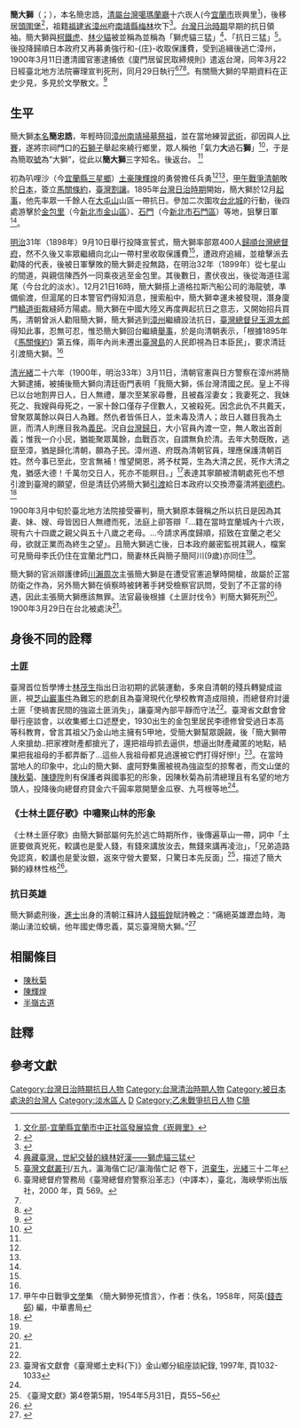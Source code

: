 {{Infobox Hokkien name
| title      = 簡大獅
| hanji      = 簡大獅
| poj        = Kán Tāi-sai
| sinbhundzi = 
| hanlo      = 
| tl         = Kán Tāi-Sai
| bp         = 
| hongim     = ㄍㄢˋㄉㄞ⊦ㄙㄞ
| hokkienipa = 
| lm         = 
| image      = 
| image_size = 
| caption    = 
}}
'''簡大獅'''（{{lang-nan-tw|簡大獅|tl=Kán Tāi-sai}}；{{bd|1870年||1900年|3月29日|catIdx=J簡}}），本名簡忠誥，[[台灣清領時期|清屬台灣]][[噶瑪蘭廳|噶瑪蘭廳]]十六崁人{{efn| 簡大獅逮捕歸案，他在預審時，說出自己的身世及做土匪的經過...緩緩道出：籍在宜蘭十六坎，現在有 64 歲的親生父親及 58 歲的老母。《豫審廷に於ける簡大獅の具狀（歸順を哀請す）》《臺灣日日新報》第560號，1900年3月16日，第2版<ref name="陳志剛">{{cite journal |title=陳志剛,《從「土匪」到「中國民族主義者」：簡大獅的形象與20世紀前期的臺灣與中國社會》 |url= http://www.history.ntu.edu.tw/_inpic/07_publication/shiy/shiy40/40-5-1.pdf |journal=《史繹》,第四十期,頁143-167,國立臺灣大學歷史學系，2020年3月出版 }}</ref>}}(今[[宜蘭市|宜蘭市]]崁興里<ref>[http://sixstar.moc.gov.tw/blog/a4827/communityAction.do;jsessionid=8305A7850074C76BA299BE6C932442FA?method=doCommunityView   文化部-宜蘭縣宜蘭市中正社區發展協會《崁興里》]</ref>)，後移居[[頭圍堡|頭圍堡]]<ref name="陳怡宏忠">{{Cite thesis |title=《忠誠和反逆之間─1895∼1901年間台北、宜蘭地區「土匪」集團研究》  |author=陳怡宏 |publisher= 國立臺灣大學歷史學研究所，2001年 }}</ref>，祖籍[[福建省|福建省]][[漳州|漳州]]府[[南靖縣|南靖縣]][[梅林镇|梅林]]坎下<ref name="人民網">{{cite web|title=“抗日英雄”簡大獅|url=http://tw.people.com.cn/BIG5/26741/51057/51764/3755705.html|publisher=人民網|accessdate=2013-09-12|date=2005-10-10}}</ref>。[[台灣日治時期|台灣日治時期]]早期的抗日領袖。簡大獅與[[柯鐵虎|柯鐵虎]]、[[林少貓|林少貓]]被並稱為並稱為「獅虎貓三猛」<ref>[http://digitalarchives.tw/Exhibition/4628/4.html  典藏臺灣，世紀交替的綠林好漢——獅虎貓三猛]</ref>、「抗日三猛」<ref>[[臺灣文獻叢刊|臺灣文獻叢刊]]/五九，瀛海偕亡記/瀛海偕亡記 卷下，[[洪棄生|洪棄生]]，[[光緒|光緒]]三十二年</ref>。後投降歸順日本政府又再募勇強行和-{庄}-收取保護費，受到追緝後逃亡漳州，1900年3月11日遭清國官憲逮捕依《廈門居留民取締規則》遣返台灣，同年3月22日經臺北地方法院審理宣判死刑，同月29日執行<ref>臺灣總督府警務局《臺灣總督府警察沿革志》（中譯本），臺北，海峽學術出版社，2000 年，頁 569。</ref><ref name="陳怡宏忠"/><ref name="臺灣記憶 臺灣人物誌">{{cite web|title=臺灣記憶 臺灣人物誌(1895-1945) |author=張子文|publisher=國家圖書館 |url=http://memory.ncl.edu.tw/tm_cgi/hypage.cgi?HYPAGE=toolbox_figure_detail.hpg&project_id=twpeop&dtd_id=15&subject_name=%E8%87%BA%E7%81%A3%E4%BA%BA%E7%89%A9%E8%AA%8C%281895-1945%29&subject_url=toolbox_figure.hpg&xml_id=0000009517&who=%E7%B0%A1%E5%A4%A7%E7%8D%85|accessdate=2013-09-12}} </ref>。有關簡大獅的早期資料在正史少見，多見於文學散文。<ref>{{cite web|url=http://www.news365.com.cn/wxpd/bhygb/ygb/200903/t20090313_2236757.htm|title=悲情簡大獅|author=陸其國|publisher=新民晚報|date=2009-03-13|quote=關於簡大獅的史料，正史鮮見記載，倒是阿英編《甲午中日戰爭文學集》中收錄了《簡大獅慘死憤言》、錢振鍠《簡大獅傳》、徐珂輯《甲午戰爭軼聞·簡大獅愛國》等珍貴資料|accessdate=2013-08-05}}{{dead link|date=2018年4月 |bot=InternetArchiveBot |fix-attempted=yes }}</ref>

==生平==
簡大獅[[本名|本名]]'''簡忠誥'''，年輕時回[[漳州|漳州]][[南靖|南靖]][[掃墓|掃墓]][[祭祖|祭祖]]，並在當地練習[[武術|武術]]，卻因與人[[比賽|比賽]]，遂將宗祠門口的[[石獅子|石獅子]]舉起來繞行鄉里，眾人稱他「氣力'''大'''過石'''獅'''」<ref name="忠義">{{cite journal|1=|title=忠義簡大獅 堅持祖國意念的抗日志士|url=http://chaiwanbenpost.net/article/%E5%BF%A0%E7%BE%A9%E7%B0%A1%E5%A4%A7%E7%8D%85/212}}</ref>，于是為簡取[[號|號]]為“大獅”，從此以'''簡大獅'''三字知名。後返台。 <ref name="人民網"></ref>

初為叭哩沙（今[[宜蘭縣|宜蘭縣]][[三星鄉_(台灣)|三星鄉]]）[[土豪|土豪]][[陳輝煌|陳輝煌]]的勇營擔任兵勇<ref name="陳怡宏忠"/><ref name="忠義"/>，[[甲午戰爭|甲午戰爭]][[清朝|清朝]]敗於[[日本|日本]]，簽立[[馬關條約|馬關條約]]，[[臺灣割讓|臺灣割讓]]。1895年[[台灣日治時期|台灣日治時期]]開始，簡大獅於12月[[起事|起事]]，他先率眾一千餘人在[[大屯山|大屯山]]山區一帶抗日。參加二次圍攻[[台北城|台北城]]的行動，後四處游擊於[[金包里|金包里]]（今[[新北市|新北市]][[金山區_(台灣)|金山區]]）、[[石門_(石門區)|石門]]（今[[新北市|新北市]][[石門區|石門區]]）等地，狙擊日軍<ref name="忠義"/>。

[[明治|明治]]31年（1898年）9月10日舉行投降宣誓式，簡大獅率部眾400人[[歸順|歸順]][[台灣總督府|台灣總督府]]，然不久後又率眾繼續向北山一帶村里收取保護費<ref name="陳怡宏忠"/>，遭政府追緝，並槍擊派去勸降的代表，後被日軍擊敗的簡大獅走投無路，在明治32年（1899年）從七星山的間道，與親信陳西外一同乘夜逃至金包里。其後數日，晝伏夜出，後從海道往滬尾（今台北的淡水）。12月21日16時，簡大獅搭上道格拉斯汽船公司的海龍號，準備偷渡，但滬尾的日本警官們得知消息，搜索船中，簡大獅幸運未被發現，潛身廈門[[轎道街|轎道街]]裁縫師方陽處。簡大獅在中國大陸又再度興起抗日之意志，又開始招兵買馬，清朝曾派人勸阻簡大獅，簡大獅逃到[[漳州|漳州]]繼續設法抗日，[[臺灣總督|臺灣總督]][[兒玉源太郎|兒玉源太郎]]得知此事，忍無可忍，惟恐簡大獅回台繼續[[舉事|舉事]]，於是向清朝表示，「根據1895年《[[馬關條約|馬關條約]]》第五條，兩年內尚未遷出[[臺灣島|臺灣島]]的人民即視為日本臣民」，要求清廷引渡簡大獅。<ref name="臺灣記憶 臺灣人物誌"></ref>

[[清|清]][[光緒|光緒]]二十六年（1900年，明治33年）3月11日，清朝官憲與日方警察在漳州將簡大獅逮捕，被捕後簡大獅向清廷衙門表明{{efn|此文為上海《新聞報》於1900年4月所刊登的《簡大獅慘死憤言》，傳為簡大獅於廈門衙門對清朝官員的發言。其中社論稱「全臺無寸土為中國所有⋯⋯獨留一臺灣義民簡大獅為中國爭氣」，因當時義和團事件爆發也同時發生簡大獅的事件<ref name="陳志剛"/>}}「我簡大獅，係台灣清國之民。皇上不得已以台地割畀日人，日人無禮，屢次至某家尋釁，且被姦淫妻女；我妻死之、我妹死之、我嫂與母死之，一家十餘口僅存子侄數人，又被殺死。因念此仇不共戴天，曾聚眾萬餘以與日人為難。然仇者皆係日人，並未毒及清人；故日人雖目我為土匪，而清人則應目我為[[義民|義民]]。況自[[乙未割臺|台灣歸日]]，大小官員內渡一空，無人敢出首創義；惟我一介小民，猶能聚眾萬餘，血戰百次，自謂無負於清。去年大勢既敗，逃竄至漳，猶是歸化清朝，願為子民。漳州道、府既為清朝官員，理應保護清朝百姓。然今事已至此，空言無補！惟望開恩，將予杖斃，生為大清之民，死作大清之鬼，猶感大德！千萬勿交日人，死亦不能瞑目。」<ref>甲午中日戰爭[[文學|文學]]集 〈簡大獅慘死憤言〉，作者：佚名，1958年，阿英([[錢杏邨|錢杏邨]]) 編，中華書局</ref>表達其寧願被清朝處死也不想引渡到臺灣的願望{{efn|徐珂《臺灣文獻叢刊》/二一四 清稗類鈔選錄 簡大獅愛國. 商務印書館. 民國十七年. 閩人簡大獅，少有勇名，富民族平等思想。市井傭工請見，亦禮之若上賓焉。嘗遊廈門，偶於途中睹一西人 欺凌一華人，又有一人袖手旁觀，其色若自得者。大獅恥之，乃擊旁觀者之頰而罵之曰：『若視同胞受辱， 不引為恥，反顧而笑之，誠無恥之尤者也』！西人見其勇，亦遽退焉。 光緒乙未，大獅聞臺灣割於日，甚不平，乃散其家資，募死士拒強鄰。卒以眾寡不敵，敗竄泉州。然日人憚之， 威逼閩官，謂若不予大獅，當興師問罪。閩官懼，亟索大獅，獲而囚之。大獅泣曰：『吾寧見殺於本國，不願被赦於他邦』。閩官不可，遂畀日人。日人甚敬之，呼為烈士，欲降之。大獅不可，乃不屈死。}}，但是清廷仍將簡大獅[[引渡|引渡]]給日本政府以交換滯臺清將[[劉德杓|劉德杓]]。<ref>{{cite book|title=臺灣文獻叢刊/五九，瀛海偕亡記/瀛海偕亡記 卷下|author=洪棄生|date=光緒三十二年|quote=大獅散眾走廈門，舊部往從之，遷居同安，頗僨事。後二年，日兵會清官拿回處死，外國群非清廷，不能保全「國事犯」，辱！}}</ref>

1900年3月中旬於臺北地方法院接受審判，簡大獅原本聲稱之所以抗日是因為其妻、妹、嫂、母皆因日人無禮而死，法庭上卻答辯「...籍在當時宜蘭城內十六崁，現有六十四歲之親父與五十八歲之老母。...今請求再度歸順，招致在宜蘭之老父母，欲就正業而為終生之望」。且簡大獅逃亡後，日本政府嚴密監視其親人，檔案可見簡母李氏仍住在宜蘭北門口，簡妻林氏與簡子簡阿川(9歲)亦同住<ref name="陳怡宏忠"/>。

簡大獅的官派辯護律師[[川瀨周次|川瀨周次]]主張簡大獅是在遭受官憲追擊時開槍，故屬於正當防衛之作為，另外簡大獅在偵察時被銬著手銬受檢察官訊問，受到了不正當的待遇，因此主張簡大獅應該無罪。法官最後根據《土匪討伐令》判簡大獅死刑<ref>{{cite book|title=茶苦來山人の逸話：三好德三郎的臺灣記憶|author=謝國興|date=2015年|quote=川瀬弁護士より、被告簡大獅の砲発したるは憲兵が追擊したので正当防衛の為めである、又検察官が被告を取調べる際手錠の侭尋問した事はよくない、其他色々被告の有利なる弁論をなし、無罪を主張せり。時に正午過ぎであつたので、判官は休憩を宣した。午後一時半再開の上、判官より匪首簡大獅に對し、土匪討伐令第何条以て死刑を宣告された。}}</ref>。1900年3月29日在台北被處決<ref name="臺灣記憶 臺灣人物誌"></ref>。

==身後不同的詮釋==
===土匪===
臺灣首位哲學博士[[林茂生|林茂生]]指出日治初期的武裝運動，多來自清朝的殘兵轉變成盜匪，視[[芝山巖事件|芝山巖事件]]為難忘的悲劇且為臺灣現代化學校教育造成阻撓，而總督府討盪土匪「使禍害民間的強盜土匪消失」，讓臺灣內部平靜而守法<ref name="陳志剛"/>。臺灣省文獻會曾舉行座談會，以收集鄉土口述歷史，1930出生的金包里居民李德修曾受過日本高等科教育，曾言其祖父乃金山地主擁有5甲地，受簡大獅幫眾覬覦，後「簡大獅帶人來搶劫..把家裡財產都搶光了，還把祖母抓去逼供，想逼出財產藏匿的地點，結果把我祖母的手都弄斷了...這些人我祖母都見過還被它們打得好慘!」<ref>臺灣省文獻會《臺灣鄉土史料(下)》金山鄉分組座談紀錄, 1997年, 頁1032-1033</ref>。在當時當地人的印象中，北山的簡大獅、盧阿野集團被視為強盜型的掠奪者，而文山堡的[[陳秋菊|陳秋菊]]、[[陳捷陞|陳捷陞]]則有保護者與國事犯的形象，因陳秋菊為前清總理且有名望的地方頭人，投降後向總督府貸金六千圓率眾開墾金瓜寮、九芎根等地<ref name="陳怡宏忠"/>。

===《士林土匪仔歌》中嘯聚山林的形象===
《士林土匪仔歌》{{efn|何先(打鼓手)作，何連福(草山里頭湖人)口述 ，吳萬水收錄於《臺灣文獻》1954年。    
歌詞曰: 土匪南旁來起置，過來北山招兄弟，食酒結拜來講起，不可梟心及背義，自掠慮野作大哥，世事給伊去伐落，土匪亦敢抬打操，臺灣占返有功勞，土匪出門背刀銃，頭兄背印押號令，招伊和庄若不肯，掠來狹吊及欺凌，土匪要做真兇死，較講也是愛人錢，有錢來講放汝去，無錢來講再凌治，講到作頭人歡喜，掠來抬頭浸血池，大獅管兵作頭兄，出來北山真出名，日本探聽及探影，即時點兵來輸贏，日本相抬陣陣輸，不時給番結死對，打死番仔坐六牛，總督自提李國代，招汝北山和大獅，錢銀外多由汝愛，不可兩旁來相抬，國代坐轎到雙溪，借問大獅何一個，招汝來和敢著好，不可兩旁來冤家，招我來和我歡喜，愛汝淡泊的銀錢，下日擔銀與汝呼，錢銀給汝去造路，講實不是打嘴鼓，不可路頭無招呼，大獅心內想好好，兄弟造路有人無，減彩日後若失錯，建置江山無功勞，兄弟造路免認真，較講也是愛汝銀，返來守營大要緊，只驚日本先反面，日本反面也不知，天光點兵觀看覓，看到五番四面來，日本號齊掠大獅，大獅銃藥扛上山，扛到山頭著發火，大獅看著頭就低，臺灣不是土匪的，兄弟相招亦著退，十月廿八濛煙雨，日本站在草山埔，土匪相抬擂戰鼓，飢餓失噸無疑誤，十月廿八著晏晏，日本交戰七股山，兩旁銃子暴暴彈，打入查某透心肝，通街大小走四散，走入山頭去藏山，要食湆粥三頓攜，若有親族走來看，即時消瘦變人干，衫褲沃咎臼臼踊，尋無涪粥可食燒，這遭煩惱攏無笑，不比往時被削踊，惷糞歪庄打橫閘，打死日本哭媽媽，日本退到聖公媽，土匪號齊與伊-{刣}-，日本的銃是馬貢，打死土匪著滅亡}}由簡大獅部屬何先於逃亡時期所作，後傳遍草山一帶，詞中「土匪要做真兇死，較講也是愛人錢，有錢來講放汝去，無錢來講再凌治」，「兄弟造路免認真，較講也是愛汝銀，返來守營大要緊，只驚日本先反面」<ref>《臺灣文獻》第4卷第5期，1954年5月31日，頁55~56</ref>，描述了簡大獅的綠林性格<ref name="王嘉弘">{{cite journal |title=王嘉弘,《乙未抗日相關文獻所見臺灣漢人抗日份子形象──以簡大獅、詹振為例》 |url=http://arts.thu.edu.tw/upload/publication_upload/journal049.pdf |journal=《東海大學文學院學報》第49卷，2008年7月，頁99-120 |access-date=2020-09-16 |archive-date=2008-10-28 |archive-url=https://web.archive.org/web/20081028223523/http://http/ |dead-url=no }}</ref>。

===抗日英雄===
簡大獅處刑後，[[進士|進士]]出身的清朝江蘇詩人[[錢振鍠|錢振鍠]]賦詩輓之：“痛絕英雄瀝血時，海潮山湧泣蛟螭，他年國史傳忠義，莫忘臺灣簡大獅。”<ref>{{cite book|title=臺灣文獻叢刊/二八〇，臺灣詩鈔 卷十，錢振鍠《弔簡大獅》}}</ref>

==相關條目==
* [[陳秋菊|陳秋菊]]
* [[陳輝煌|陳輝煌]]
* [[半嶺古道|半嶺古道]]

==註釋==
{{notelist|iger=}}

==參考文獻==
<references/>

{{DEFAULTSORT:Chien簡}}
[[Category:台灣日治時期抗日人物|Category:台灣日治時期抗日人物]]
[[Category:台灣清治時期人物|Category:台灣清治時期人物]]
[[Category:被日本處決的台灣人|Category:被日本處決的台灣人]]
[[Category:淡水區人|Category:淡水區人]]
[[Category:簡姓|D]]
[[Category:乙未戰爭抗日人物|Category:乙未戰爭抗日人物]]
[[Category:客家裔臺灣人|C簡]]